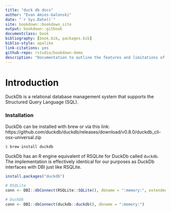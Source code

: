 ```yaml
--- 
title: "duck db docs"
author: "Evan Amies-Galonski"
date: "`r Sys.Date()`"
site: bookdown::bookdown_site
output: bookdown::gitbook
documentclass: book
bibliography: [book.bib, packages.bib]
biblio-style: apalike
link-citations: yes
github-repo: rstudio/bookdown-demo
description: "Documentation to outline the features and limitations of duck db and its advantages over SQLite."
---
```

# Introduction

DuckDb is a relational database management system that supports the Structured Query Language (SQL).

### Installation

DuckDb can be installed with brew or via this link:
https://github.com/duckdb/duckdb/releases/download/v0.8.0/duckdb_cli-osx-universal.zip

```r
$ brew install duckdb
```

DuckDb has an R engine equivalent of RSQLite for DuckDb called `duckdb`.
The implementation is effectively identical for our purposes as DuckDb interfaces with DBI just like RSQLite.

```r
install.packages("duckdb")

# RSQLite
conn <- DBI::dbConnect(RSQLite::SQLite(), dbname = ":memory:", extended_types = TRUE)

# DuckDb
conn <- DBI::dbConnect(duckdb::duckdb(), dbname = ":memory:")

```
